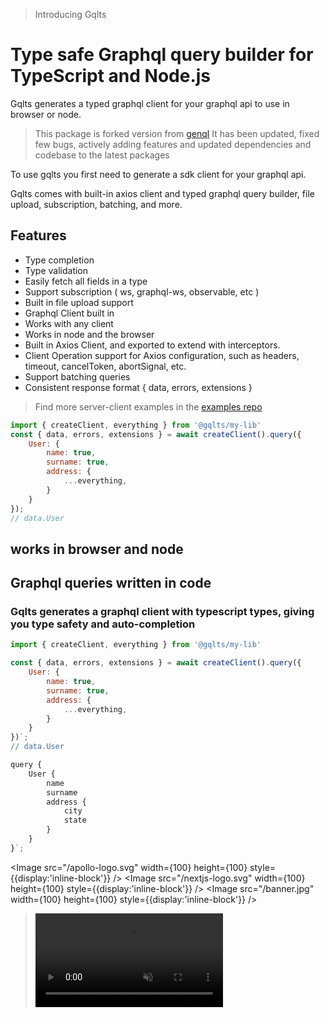 
> Introducing Gqlts
# Type safe Graphql query builder for TypeScript and Node.js

Gqlts generates a typed graphql client for your graphql api to use in browser or node.

> This package is forked version from [genql](https://github.com/remorses/genql/)
> It has been updated, fixed few bugs, actively adding features and updated dependencies and codebase to the latest packages

To use gqlts you first need to generate a sdk client for your graphql api.

Gqlts comes with built-in axios client and typed graphql query builder, file upload, subscription, batching, and more.

## Features

- Type completion
- Type validation
- Easily fetch all fields in a type
- Support subscription ( ws, graphql-ws, observable, etc )
- Built in file upload support
- Graphql Client built in
- Works with any client
- Works in node and the browser
- Built in Axios Client, and exported to extend with interceptors.
- Client Operation support for Axios configuration, such as headers, timeout, cancelToken, abortSignal, etc.
- Support batching queries
- Consistent response format \{ data, errors, extensions \}

> Find more server-client examples in the [examples repo](https://github.com/meabed/graphql-examples)

```js
import { createClient, everything } from '@gqlts/my-lib'
const { data, errors, extensions } = await createClient().query({
    User: {
        name: true,
        surname: true,
        address: {
            ...everything,
        }
    }
});
// data.User
```
## works in browser and node


## Graphql queries written in code

### Gqlts generates a graphql client with typescript types, giving you type safety and auto-completion

```js
import { createClient, everything } from '@gqlts/my-lib'

const { data, errors, extensions } = await createClient().query({
    User: {
        name: true,
        surname: true,
        address: {
            ...everything,
        }
    }
})`;
// data.User
```

```js
query {
    User {
        name
        surname
        address {
            city
            state
        }
    }
}`;
```
<Image src="/apollo-logo.svg" width={100} height={100} style={{display:'inline-block'}} />
<Image src="/nextjs-logo.svg" width={100} height={100} style={{display:'inline-block'}} />
<Image src="/banner.jpg" width={100} height={100} style={{display:'inline-block'}} />

> <video loop autoPlay muted src="../completion.mp4" />
> <video loop autoPlay muted src="../validation.mp4" />


